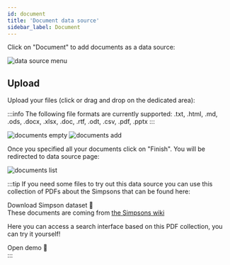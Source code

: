 ```yaml
---
id: document
title: 'Document data source'
sidebar_label: Document
---
```



Click on "Document" to add documents as a data source:

<Image src='/img/screenshots/tutorial-ui/data-source/data-source-empty.png' alt='data source menu'/>

## Upload

Upload your files (click or drag and drop on the dedicated area):

:::info
The following file formats are currently supported: .txt, .html, .md, .ods, .docx, .xlsx, .doc, .rtf, .odt, .csv, .pdf, .pptx
:::

<Tabs>
    <TabItem value='g1' label='Empty' default>
        <Image src='/img/screenshots/tutorial-ui/data-source/document/documents-empty.png' alt='documents empty'/>
    </TabItem>
    <TabItem value='s1' label='Files selected'>
        <Image src='/img/screenshots/tutorial-ui/data-source/document/documents-init.png' alt='documents add'/>
    </TabItem>
</Tabs>

Once you specified all your documents click on "Finish". You will be redirected to data source page:

<Image src='/img/screenshots/tutorial-ui/data-source/document/documents-list.png' alt='documents list'/>


:::tip
If you need some files to try out this data source you can use this collection of PDFs about the Simpsons that can be found here:
<div style={{ display: 'flex', justifyContent: 'center', marginBottom: '20px' }}>
    <Link
        target="_blank"
        to='/Simpson_Family.zip'
        className="button button--primary button--lg"
        style={{ textDecoration: 'none ' }}
    >
        Download Simpson dataset 🍩
    </Link>
</div>
These documents are coming from <a href='https://simpsons.fandom.com/wiki/Category:Simpson_family'>the Simpsons wiki</a>

Here you can access a search interface based on this PDF collection, you can try it yourself!

<div style={{ display: 'flex', justifyContent: 'center', marginBottom: '20px' }}>
    <Link
        to='https://app.qanswer.ai/public-share?kb=The%20Simpson%20Family&type=text&user=demo&lang=en'
        className="button button--primary button--lg"
        style={{ textDecoration: 'none', backgroundColor: '#fff9', color: '#000', border: 'none' }}
    >
        Open demo 🍩
    </Link>
</div>
:::